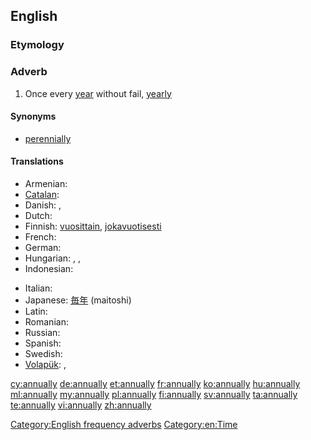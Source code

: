 ==English==

===Etymology===
{{suffix|annual|ly}}

===Adverb===
{{en-adv|-}}

# Once every [[year]] without fail, [[yearly]]

====Synonyms====
* [[perennially]]

====Translations====
{{trans-top|once every year}}
* Armenian: {{t-|hy|տարեկան|tr=tarekan}}
* [[Catalan]]: {{t|ca|anualment}}
* Danish: {{t|da|årlig}}, {{t|da|årligt}}
* Dutch: {{t+|nl|jaarlijks}}
* Finnish: [[vuosittain]], [[jokavuotisesti]]
* French: {{t+|fr|annuellement}}
* German: {{t+|de|jährlich}}
* Hungarian: {{t-|hu|évenként}},  {{t+|hu|évente}},  {{t|hu|minden évben}}
* Indonesian: {{t+|id|tahun|alt=tahunan|xs=Indonesian}}
{{trans-mid}}
* Italian: {{t+|it|annualmente}}
* Japanese: [[毎年]] (maitoshi)
* Latin: {{t-|la|anniversarie}}
* Romanian: {{t|ro|în mod anual}}
* Russian: {{t+|ru|ежегодно|tr=ježegódno}}
* Spanish: {{t-|es|anualmente}}
* Swedish: {{t+|sv|årligen}}
* [[Volapük]]: {{t|vo|alyelo}}, {{t|vo|alyeliko}}
{{trans-bottom}}

[[Category:English frequency adverbs]]
[[Category:en:Time]]

[[cy:annually]]
[[de:annually]]
[[et:annually]]
[[fr:annually]]
[[ko:annually]]
[[hu:annually]]
[[ml:annually]]
[[my:annually]]
[[pl:annually]]
[[fi:annually]]
[[sv:annually]]
[[ta:annually]]
[[te:annually]]
[[vi:annually]]
[[zh:annually]]